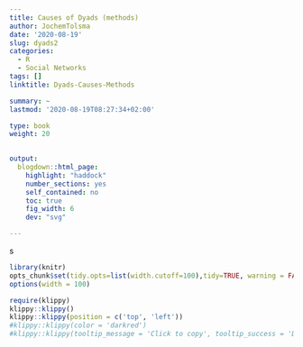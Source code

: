 ```yaml
---
title: Causes of Dyads (methods)
author: JochemTolsma
date: '2020-08-19'
slug: dyads2
categories:
  - R
  - Social Networks
tags: []
linktitle: Dyads-Causes-Methods

summary: ~
lastmod: '2020-08-19T08:27:34+02:00'

type: book
weight: 20

 
output:
  blogdown::html_page:
    highlight: "haddock"
    number_sections: yes
    self_contained: no
    toc: true
    fig_width: 6
    dev: "svg"

---
```

   s

<!--set global settings--> 
```r
library(knitr)
opts_chunk$set(tidy.opts=list(width.cutoff=100),tidy=TRUE, warning = FALSE, message = FALSE, cache=TRUE, attr.source = ".numberLines")
options(width = 100)
```

 
<!--copy to clipboard-->
```r
require(klippy)
klippy::klippy()
klippy::klippy(position = c('top', 'left'))
#klippy::klippy(color = 'darkred')
#klippy::klippy(tooltip_message = 'Click to copy', tooltip_success = 'Done')
```
